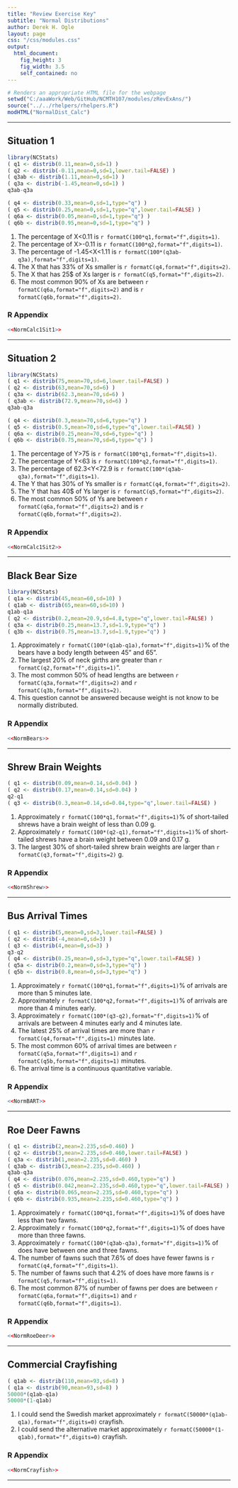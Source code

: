 ```yaml
---
title: "Review Exercise Key"
subtitle: "Normal Distributions"
author: Derek H. Ogle
layout: page
css: "/css/modules.css"
output:
  html_document:
    fig_height: 3
    fig_width: 3.5
    self_contained: no
---
```


```r
# Renders an appropriate HTML file for the webpage
setwd("C:/aaaWork/Web/GitHub/NCMTH107/modules/zRevExAns/")
source("../../rhelpers/rhelpers.R")
modHTML("NormalDist_Calc")
```

----

## Situation 1

```r
library(NCStats)
( q1 <- distrib(0.11,mean=0,sd=1) )
( q2 <- distrib(-0.11,mean=0,sd=1,lower.tail=FALSE) )
( q3ab <- distrib(1.11,mean=0,sd=1) )
( q3a <- distrib(-1.45,mean=0,sd=1) )
q3ab-q3a

( q4 <- distrib(0.33,mean=0,sd=1,type="q") )
( q5 <- distrib(0.25,mean=0,sd=1,type="q",lower.tail=FALSE) )
( q6a <- distrib(0.05,mean=0,sd=1,type="q") )
( q6b <- distrib(0.95,mean=0,sd=1,type="q") )
```

1. The percentage of X<0.11 is `r formatC(100*q1,format="f",digits=1)`.
1. The percentage of X>-0.11 is `r formatC(100*q2,format="f",digits=1)`.
1. The percentage of -1.45<X<1.11 is `r formatC(100*(q3ab-q3a),format="f",digits=1)`.
1. The X that has 33% of Xs smaller is `r formatC(q4,format="f",digits=2)`.
1. The X that has 25$ of Xs larger is `r formatC(q5,format="f",digits=2)`.
1. The most common 90% of Xs are between `r formatC(q6a,format="f",digits=2)` and  is `r formatC(q6b,format="f",digits=2)`.

### R Appendix
```r
<<NormCalc1Sit1>>
```

----

## Situation 2

```r
library(NCStats)
( q1 <- distrib(75,mean=70,sd=6,lower.tail=FALSE) )
( q2 <- distrib(63,mean=70,sd=6) )
( q3a <- distrib(62.3,mean=70,sd=6) )
( q3ab <- distrib(72.9,mean=70,sd=6) )
q3ab-q3a

( q4 <- distrib(0.3,mean=70,sd=6,type="q") )
( q5 <- distrib(0.5,mean=70,sd=6,type="q",lower.tail=FALSE) )
( q6a <- distrib(0.25,mean=70,sd=6,type="q") )
( q6b <- distrib(0.75,mean=70,sd=6,type="q") )
```

1. The percentage of Y>75 is `r formatC(100*q1,format="f",digits=1)`.
1. The percentage of Y<63 is `r formatC(100*q2,format="f",digits=1)`.
1. The percentage of 62.3<Y<72.9 is `r formatC(100*(q3ab-q3a),format="f",digits=1)`.
1. The Y that has 30% of Ys smaller is `r formatC(q4,format="f",digits=2)`.
1. The Y that has 40$ of Ys larger is `r formatC(q5,format="f",digits=2)`.
1. The most common 50% of Ys are between `r formatC(q6a,format="f",digits=2)` and  is `r formatC(q6b,format="f",digits=2)`.


### R Appendix
```r
<<NormCalc1Sit2>>
```

----

## Black Bear Size

```r
library(NCStats)
( q1a <- distrib(45,mean=60,sd=10) )
( q1ab <- distrib(65,mean=60,sd=10) )
q1ab-q1a
( q2 <- distrib(0.2,mean=20.9,sd=4.8,type="q",lower.tail=FALSE) )
( q3a <- distrib(0.25,mean=13.7,sd=1.9,type="q") )
( q3b <- distrib(0.75,mean=13.7,sd=1.9,type="q") )
```

1. Approximately `r formatC(100*(q1ab-q1a),format="f",digits=1)`% of the bears have a body length between 45" and 65".
1. The largest 20% of neck girths are greater than `r formatC(q2,format="f",digits=1)`".
1. The most common 50% of head lengths are between `r formatC(q3a,format="f",digits=2)` and `r formatC(q3b,format="f",digits=2)`.
1. This question cannot be answered because weight is not know to be normally distributed.

### R Appendix
```r
<<NormBears>>
```

----

## Shrew Brain Weights

```r
( q1 <- distrib(0.09,mean=0.14,sd=0.04) )
( q2 <- distrib(0.17,mean=0.14,sd=0.04) )
q2-q1
( q3 <- distrib(0.3,mean=0.14,sd=0.04,type="q",lower.tail=FALSE) )
```

1. Approximately `r formatC(100*q1,format="f",digits=1)`% of short-tailed shrews have a brain weight of less than 0.09 g.
1. Approximately `r formatC(100*(q2-q1),format="f",digits=1)`% of short-tailed shrews have a brain weight between 0.09 and 0.17 g.
1. The largest 30% of short-tailed shrew brain weights are larger than `r formatC(q3,format="f",digits=2)` g.

### R Appendix
```r
<<NormShrew>>
```

----

## Bus Arrival Times

```r
( q1 <- distrib(5,mean=0,sd=3,lower.tail=FALSE) )
( q2 <- distrib(-4,mean=0,sd=3) )
( q3 <- distrib(4,mean=0,sd=3) )
q3-q2
( q4 <- distrib(0.25,mean=0,sd=3,type="q",lower.tail=FALSE) )
( q5a <- distrib(0.2,mean=0,sd=3,type="q") )
( q5b <- distrib(0.8,mean=0,sd=3,type="q") )
```

1. Approximately `r formatC(100*q1,format="f",digits=1)`% of arrivals are more than 5 minutes late.
1. Approximately `r formatC(100*q2,format="f",digits=1)`% of arrivals are more than 4 minutes early.
1. Approximately `r formatC(100*(q3-q2),format="f",digits=1)`% of arrivals are between 4 minutes early and 4 minutes late.
1. The latest 25% of arrival times are more than `r formatC(q4,format="f",digits=1)` minutes late.
1. The most common 60% of arrival times are between `r formatC(q5a,format="f",digits=1)` and `r formatC(q5b,format="f",digits=1)` minutes.
1. The arrival time is a continuous quantitative variable.


### R Appendix
```r
<<NormBART>>
```

----

## Roe Deer Fawns

```r
( q1 <- distrib(2,mean=2.235,sd=0.460) )
( q2 <- distrib(3,mean=2.235,sd=0.460,lower.tail=FALSE) )
( q3a <- distrib(1,mean=2.235,sd=0.460) )
( q3ab <- distrib(3,mean=2.235,sd=0.460) )
q3ab-q3a
( q4 <- distrib(0.076,mean=2.235,sd=0.460,type="q") )
( q5 <- distrib(0.042,mean=2.235,sd=0.460,type="q",lower.tail=FALSE) )
( q6a <- distrib(0.065,mean=2.235,sd=0.460,type="q") )
( q6b <- distrib(0.935,mean=2.235,sd=0.460,type="q") )
```

1. Approximately `r formatC(100*q1,format="f",digits=1)`% of does have less than two fawns.
1. Approximately `r formatC(100*q2,format="f",digits=1)`% of does have more than three fawns.
1. Approximately `r formatC(100*(q3ab-q3a),format="f",digits=1)`% of does have between one and three fawns.
1. The number of fawns such that 7.6% of does have fewer fawns is `r formatC(q4,format="f",digits=1)`.
1. The number of fawns such that 4.2% of does have more fawns is `r formatC(q5,format="f",digits=1)`.
1. The most common 87% of number of fawns per does are between `r formatC(q6a,format="f",digits=1)` and `r formatC(q6b,format="f",digits=1)`.

### R Appendix
```r
<<NormRoeDeer>>
```

----

## Commercial Crayfishing

```r
( q1ab <- distrib(110,mean=93,sd=8) )
( q1a <- distrib(90,mean=93,sd=8) )
50000*(q1ab-q1a)
50000*(1-q1ab)
```

1. I could send the Swedish market approximately `r formatC(50000*(q1ab-q1a),format="f",digits=0)` crayfish.
1. I could send the alternative market approximately `r formatC(50000*(1-q1ab),format="f",digits=0)` crayfish.


### R Appendix
```r
<<NormCrayfish>>
```

----
